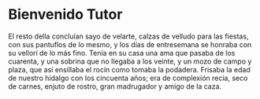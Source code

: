 

# Bienvenido Tutor

El resto della concluían sayo de velarte, calzas de velludo para las fiestas, con sus pantuflos de lo mesmo, y los días de entresemana se honraba con su vellorí de lo más fino.
Tenía en su casa una ama que pasaba de los cuarenta, y una sobrina que no llegaba a los veinte, y un mozo de campo y plaza, que así ensillaba el rocín como tomaba la podadera.
Frisaba la edad de nuestro hidalgo con los cincuenta años; era de complexión recia, seco de carnes, enjuto de rostro, gran madrugador y amigo de la caza.


